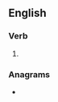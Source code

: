 ==English==

===Verb===
{{head|en|present participle}}

# {{present participle of|gnarl|lang=en|nocat=1}}

===Anagrams===
* {{anagrams|en|a=aggilnnr|rangling}}